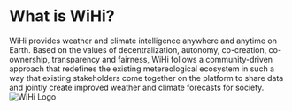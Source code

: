# What is WiHi?

WiHi provides weather and climate intelligence anywhere and anytime on Earth. Based on the values of decentralization, autonomy, co-creation, co-ownership, transparency and fairness, WiHi follows a community-driven approach that redefines the existing metereological ecosystem in such a way that existing stakeholders come together on the platform to share data and jointly create improved weather and climate forecasts for society.
![WiHi Logo](./img/wihi_square.png)